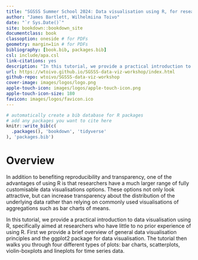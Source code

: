 ```yaml
--- 
title: "SGSSS Summer School 2024: Data visualisation using R, for researchers who don’t use R"
author: "James Bartlett, Wilhelmiina Toivo"
date: "`r Sys.Date()`"
site: bookdown::bookdown_site
documentclass: book
classoption: oneside # for PDFs
geometry: margin=1in # for PDFs
bibliography: [book.bib, packages.bib]
csl: include/apa.csl
link-citations: yes
description: "In this tutorial, we provide a practical introduction to data visualisation using R, specifically aimed at researchers who have little to no prior experience of using R."
url: https://wtoivo.github.io/SGSSS-data-viz-workshop/index.html
github-repo: wtoivo/SGSSS-data-viz-workshop 
cover-image: images/logos/logo.png
apple-touch-icon: images/logos/apple-touch-icon.png 
apple-touch-icon-size: 180
favicon: images/logos/favicon.ico 
---
```


```r
# automatically create a bib database for R packages
# add any packages you want to cite here
knitr::write_bib(c(
  .packages(), 'bookdown', 'tidyverse'
), 'packages.bib')

```


# Overview {-}

In addition to benefiting reproducibility and transparency, one of the advantages of using R is that researchers have a much larger range of fully customisable data visualisations options. These options not only look attractive, but can increase transparency about the distribution of the underlying data rather than relying on commonly used visualisations of aggregations such as bar charts of means. 

In this tutorial, we provide a practical introduction to data visualisation using R, specifically aimed at researchers who have little to no prior experience of using R. First we provide a brief overview of general data visualisation principles and the ggplot2 package for data visualisation. The tutorial then walks you through four different types of plots: bar charts, scatterplots, violin-boxplots and lineplots for time series data. 

